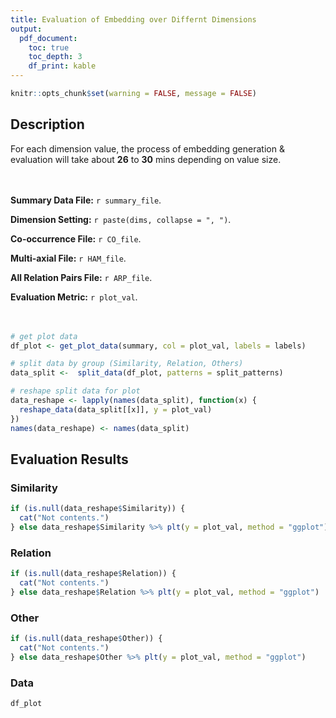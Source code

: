 ```yaml
---
title: Evaluation of Embedding over Differnt Dimensions
output: 
  pdf_document:
    toc: true
    toc_depth: 3
    df_print: kable
---
```



```r
knitr::opts_chunk$set(warning = FALSE, message = FALSE) 
```

\newpage

## Description

For each dimension value, the process of embedding generation & evaluation will take about **26** to **30** mins depending on value size.
<br/>  
<br/>  

**Summary Data File:** `r summary_file`.

**Dimension Setting:** `r paste(dims, collapse = ", ")`.

**Co-occurrence File:** `r CO_file`.

**Multi-axial File:** `r HAM_file`.

**All Relation Pairs File:** `r ARP_file`.

**Evaluation Metric:** `r plot_val`.
<br/>  
<br/>  


```r
  
# get plot data
df_plot <- get_plot_data(summary, col = plot_val, labels = labels)  

# split data by group (Similarity, Relation, Others)
data_split <-  split_data(df_plot, patterns = split_patterns)

# reshape split data for plot
data_reshape <- lapply(names(data_split), function(x) {
  reshape_data(data_split[[x]], y = plot_val)
})
names(data_reshape) <- names(data_split)

```

## Evaluation Results {.tabset}

### Similarity
```r
if (is.null(data_reshape$Similarity)) {
  cat("Not contents.")
} else data_reshape$Similarity %>% plt(y = plot_val, method = "ggplot")
```


### Relation
```r
if (is.null(data_reshape$Relation)) {
  cat("Not contents.")
} else data_reshape$Relation %>% plt(y = plot_val, method = "ggplot")
```

      
### Other
```r
if (is.null(data_reshape$Other)) {
  cat("Not contents.")
} else data_reshape$Other %>% plt(y = plot_val, method = "ggplot")
```


### Data
```r
df_plot
```


